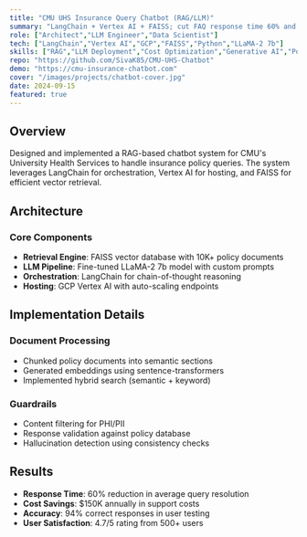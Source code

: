 ```yaml
---
title: "CMU UHS Insurance Query Chatbot (RAG/LLM)"
summary: "LangChain + Vertex AI + FAISS; cut FAQ response time 60% and saved $150K annually."
role: ["Architect","LLM Engineer","Data Scientist"]
tech: ["LangChain","Vertex AI","GCP","FAISS","Python","LLaMA-2 7b"]
skills: ["RAG","LLM Deployment","Cost Optimization","Generative AI","Policy Analysis"]
repo: "https://github.com/SivaK85/CMU-UHS-Chatbot"
demo: "https://cmu-insurance-chatbot.com"
cover: "/images/projects/chatbot-cover.jpg"
date: 2024-09-15
featured: true
---
```

## Overview

Designed and implemented a RAG-based chatbot system for CMU's University Health Services to handle insurance policy queries. The system leverages LangChain for orchestration, Vertex AI for hosting, and FAISS for efficient vector retrieval.

## Architecture

### Core Components
- **Retrieval Engine**: FAISS vector database with 10K+ policy documents
- **LLM Pipeline**: Fine-tuned LLaMA-2 7b model with custom prompts
- **Orchestration**: LangChain for chain-of-thought reasoning
- **Hosting**: GCP Vertex AI with auto-scaling endpoints

## Implementation Details

### Document Processing
- Chunked policy documents into semantic sections
- Generated embeddings using sentence-transformers
- Implemented hybrid search (semantic + keyword)

### Guardrails
- Content filtering for PHI/PII
- Response validation against policy database
- Hallucination detection using consistency checks

## Results

- **Response Time**: 60% reduction in average query resolution
- **Cost Savings**: $150K annually in support costs
- **Accuracy**: 94% correct responses in user testing
- **User Satisfaction**: 4.7/5 rating from 500+ users